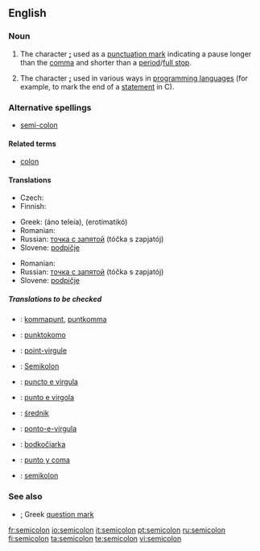 {{punctuation marks}}
==English==

===Noun===
{{en-noun}}

# {{typography}} The character '''[[;]]''' used as a [[punctuation mark]] indicating a pause longer than the [[comma]] and shorter than a [[period]]/[[full stop]].
# {{typography}} The character '''[[;]]''' used in various ways in [[programming language]]s (for example, to mark the end of a [[statement]] in C).

===Alternative spellings===
*[[semi-colon]]

====Related terms====
{{rfc-level|Related terms at L4+ not in L3 POS section}}
*[[colon]]

====Translations====
{{trans-top|punctuation mark indicating a pause longer than the comma}}
* Czech: {{t-|cs|středník|m}}
* Finnish: {{t+|fi|puolipiste}}
{{trans-mid}}
* Greek: {{t-|el|άνω τελεία|f|sc=Grek}} (áno teleía), {{t+|el|ερωτηματικό|n|sc=Grek}} (erotimatikó)
* Romanian: {{t|ro|punct şi virgulă}}
* Russian: [[точка с запятой]] (tóčka s zapjatój) {{f}}
* Slovene: [[podpičje]] {{n}}
{{trans-bottom}}

{{trans-top| The character '''[[;]]''' used in various ways in programming languages}}
{{trans-mid}}
* Romanian: {{t|ro|punct şi virgulă}}
* Russian: [[точка с запятой]] (tóčka s zapjatój) {{f}}
* Slovene: [[podpičje]] {{n}}
{{trans-bottom}}


=====Translations to be checked=====
{{checktrans}}
*{{ttbc|Dutch}}: [[kommapunt]], [[puntkomma]]
*{{ttbc|Esperanto}}: [[punktokomo]]
*{{ttbc|French}}: [[point-virgule]] {{m}}
*{{ttbc|German}}: [[Semikolon]] {{m}}
*{{ttbc|Interlingua}}: [[puncto e virgula]]
*{{ttbc|Italian}}: [[punto e virgola]] {{m}}
*{{ttbc|Polish}}: [[średnik]] {{m}}
*{{ttbc|Portuguese}}: [[ponto-e-vírgula]] {{m}}
*{{ttbc|Slovak}}: [[bodkočiarka]] {{f}}
*{{ttbc|Spanish}}: [[punto y coma]] {{m}}
*{{ttbc|Swedish}}: [[semikolon]]

===See also===
*[[;]] Greek [[question mark]]

[[fr:semicolon]]
[[io:semicolon]]
[[it:semicolon]]
[[pt:semicolon]]
[[ru:semicolon]]
[[fi:semicolon]]
[[ta:semicolon]]
[[te:semicolon]]
[[vi:semicolon]]